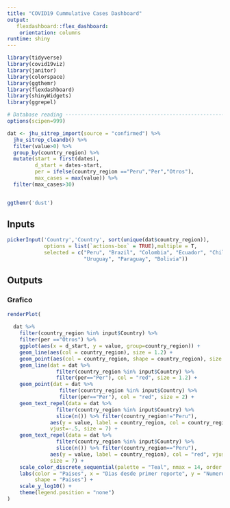 ```yaml
---
title: "COVID19 Cummulative Cases Dashboard"
output: 
   flexdashboard::flex_dashboard:
    orientation: columns
runtime: shiny
---
```


```r

library(tidyverse)
library(covid19viz)
library(janitor)
library(colorspace)
library(ggthemr)
library(flexdashboard)
library(shinyWidgets)
library(ggrepel)

# Database reading ------------------------------------------------------------------
options(scipen=999)

dat <- jhu_sitrep_import(source = "confirmed") %>%
  jhu_sitrep_cleandb() %>%
  filter(value>0) %>%
  group_by(country_region) %>%
  mutate(start = first(dates),
         d_start = dates-start,
         per = ifelse(country_region =="Peru","Per","Otros"),
         max_cases = max(value)) %>%
  filter(max_cases>30)


ggthemr('dust')


```

Inputs {.sidebar data-width=300}
-----------------------------------------------------------------------

```r

pickerInput('Country','Country', sort(unique(dat$country_region)),
            options = list(`actions-box` = TRUE),multiple = T, 
            selected = c("Peru", "Brazil", "Colombia", "Ecuador", "Chile", "Argentina",  
                         "Uruguay", "Paraguay", "Bolivia"))


```

Outputs
-----------------------------------------------------------------------

### Grafico

```r

renderPlot(
  
  dat %>%
    filter(country_region %in% input$Country) %>% 
    filter(per =="Otros") %>% 
    ggplot(aes(x = d_start, y = value, group=country_region)) +
    geom_line(aes(col = country_region), size = 1.2) +
    geom_point(aes(col = country_region, shape = country_region), size = 2) +
    geom_line(dat = dat %>%
                filter(country_region %in% input$Country) %>% 
                filter(per=="Per"), col = "red", size = 1.2) +
    geom_point(dat = dat %>%
                 filter(country_region %in% input$Country) %>% 
                 filter(per=="Per"), col = "red", size = 2) +
    geom_text_repel(data = dat %>%
                filter(country_region %in% input$Country) %>% 
                slice(n()) %>% filter(country_region!="Peru"),
              aes(y = value, label = country_region, col = country_region), 
              vjust=-.5, size = 7) +
    geom_text_repel(data = dat %>%
                filter(country_region %in% input$Country) %>% 
                slice(n()) %>% filter(country_region=="Peru"),
              aes(y = value, label = country_region), col = "red", vjust=-.5,
              size = 7) +
    scale_color_discrete_sequential(palette = "Teal", nmax = 14, order = 5:14) +
    labs(color = "Paises", x = "Dias desde primer reporte", y = "Numero de casos", 
         shape = "Paises") +
    scale_y_log10() + 
    theme(legend.position = "none")
)

```
